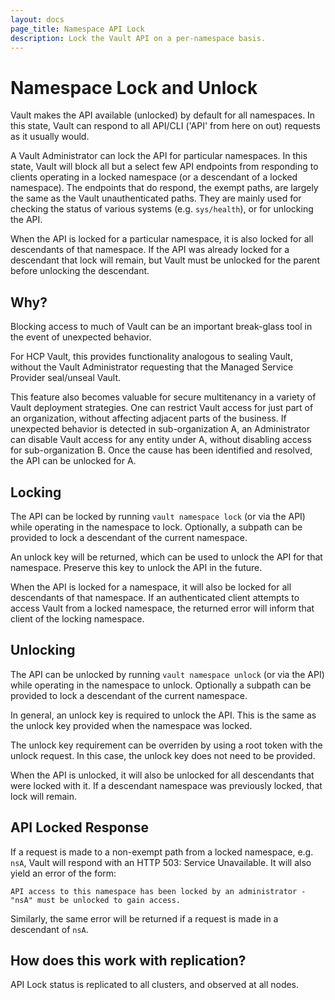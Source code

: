 ```yaml
---
layout: docs
page_title: Namespace API Lock
description: Lock the Vault API on a per-namespace basis.
---
```


# Namespace Lock and Unlock

Vault makes the API available (unlocked) by default for all namespaces. In
this state, Vault can respond to all API/CLI ('API' from here on out) requests
as it usually would.

A Vault Administrator can lock the API for particular namespaces. In this state,
Vault will block all but a select few API endpoints from responding to clients
operating in a locked namespace (or a descendant of a locked namespace). The
endpoints that do respond, the exempt paths, are largely the same as the Vault
unauthenticated paths. They are mainly used for checking the status of various
systems (e.g. `sys/health`), or for unlocking the API.

When the API is locked for a particular namespace, it is also locked for all
descendants of that namespace. If the API was already locked for a descendant
that lock will remain, but Vault must be unlocked for the parent before
unlocking the descendant.

## Why?

Blocking access to much of Vault can be an important break-glass tool in the
event of unexpected behavior.

For HCP Vault, this provides functionality analogous to sealing Vault, without
the Vault Administrator requesting that the Managed Service Provider seal/unseal
Vault.

This feature also becomes valuable for secure multitenancy in a variety of Vault
deployment strategies. One can restrict Vault access for just part of an
organization, without affecting adjacent parts of the business. If unexpected
behavior is detected in sub-organization A, an Administrator can disable Vault
access for any entity under A, without disabling access for sub-organization B.
Once the cause has been identified and resolved, the API can be unlocked for A.

## Locking

The API can be locked by running `vault namespace lock` (or via the API) while
operating in the namespace to lock. Optionally, a subpath can be provided to
lock a descendant of the current namespace.

An unlock key will be returned, which can be used to unlock the API for that
namespace. Preserve this key to unlock the API in the future.

When the API is locked for a namespace, it will also be locked for all
descendants of that namespace. If an authenticated client attempts to access
Vault from a locked namespace, the returned error will inform that client of the
locking namespace.

## Unlocking

The API can be unlocked by running `vault namespace unlock` (or via the API)
while operating in the namespace to unlock. Optionally a subpath can be
provided to lock a descendant of the current namespace.

In general, an unlock key is required to unlock the API. This is the same as the
unlock key provided when the namespace was locked.

The unlock key requirement can be overriden by using a root token with the
unlock request. In this case, the unlock key does not need to be provided.

When the API is unlocked, it will also be unlocked for all descendants that were
locked with it. If a descendant namespace was previously locked, that lock will
remain.

## API Locked Response

If a request is made to a non-exempt path from a locked namespace, e.g. `nsA`,
Vault will respond with an HTTP 503: Service Unavailable. It will also yield an
error of the form:

`API access to this namespace has been locked by an administrator - "nsA" must be unlocked to gain access.`

Similarly, the same error will be returned if a request is made in a descendant
of `nsA`.

## How does this work with replication?

API Lock status is replicated to all clusters, and observed at all nodes.
